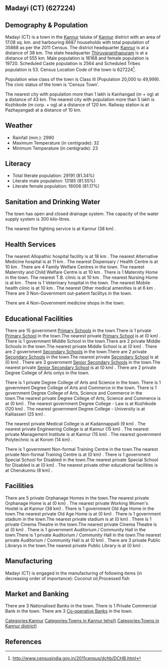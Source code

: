 {{Infobox settlement
| name=Madayi (CT)
| native_name=
| native_name_lang=
| other_name=
| nickname=
| settlement_type=Town
| image_skyline=
| image_alt=
| image_caption=
| pushpin_map=India Kerala
| pushpin_label_position=right
| pushpin_map_alt=
| pushpin_map_caption=Location in Kerala, India
| latd=
| latm=
| lats=
| latNS=
| longd=
| longm=
| longs=
| longEW=
| coordinates_display=inline,title
| subdivision_type=Country
| subdivision_name={{flag|India}}
| subdivision_type1=[[States and territories of India|State]]
| subdivision_name1=Kerala 
| subdivision_type2=[[List of districts of India|District]]
| subdivision_name2=Kannur
| subdivision_type3=Tahsil
| subdivision_name3=Kannur
| website=
| established_title=<!-- Established -->
| established_date=
| founder=
| named_for=
| government_type=
| governing_body=
| unit_pref=Metric
| area_footnotes=
| area_rank=
| area_total_km2=17.08
| elevation_footnotes=
| elevation_m=
| population_total=35888
| population_as_of=2011
| population_rank=
| population_density_km2=2101
| population_demonym=
| population_footnotes=
| demographics_type1=Languages=
| demographics1_title1=Official=
| demographics1_info1=[[Malayalam language|Malayalam]]
| timezone1=[[Indian Standard Time|IST]]
| utc_offset1==+5:30
| postal_code_type=[[Postal Index Number|PIN]]
| postal_code=
| area_code_type=Telephone code
| area_code=
| registration_plate=
| blank1_name_sec1=Nearest city
| blank1_info_sec1=[[Kanhangad  (m + og)]]
| blank2_name_sec1=[[Human sex ratio|Sex ratio]]
| blank2_info_sec1=1219
| blank3_name_sec1=Literacy
| blank3_info_sec1=81.34%
| blank1_name_sec2=[[2011 Census of India|2011 census]] code
| blank1_info_sec2=627224
| footnotes=
}}

== Madayi (CT) (627224) ==

== Demography & Population ==

Madayi (CT) is a town in the [[Kannur]] taluka of [[Kannur]] district with an area of 17.08 sq. km. and harbouring 6687 households with total population of 35888 as per the 2011 Census. The district headquarter [[Kannur]] is at a distance of 38 km. The state headquarter [[Thiruvananthapuram]] is at a distance of 555 km. Male population is 16168 and female population is 19720. Scheduled Caste population is 2564 and Scheduled Tribes population is 53. Census Location Code of the town is 627224<ref>http://www.censusindia.gov.in/2011census/dchb/DCHB.html</ref>.

Population wise class of the town is Class III (Population 20,000 to 49,999).
The civic status of the town is 'Census Town'.

The nearest city with population more than 1 lakh is Kanhangad  (m + og) at a distance of 43 km. The nearest city with population more than 5 lakh is Kozhikode (m corp. + og) at a distance of 120 km. Railway station is at Pazhayangadi at a distance of 10 km.


== Weather ==  
* Rainfall (mm.): 2990 
* Maximum Temperature (in centigrade): 32
* Minimum Temperature (in centigrade): 23


== Literacy ==  
* Total literate population: 29191 (81.34%)
* Literate male population: 13185 (81.55%)
* Literate female population: 16006 (81.17%)


== Sanitation and Drinking Water ==  
The town has open and closed drainage system.
The capacity of the water supply system is 300 kilo-litres.

The nearest fire fighting service is at Kannur (38 km) .


== Health Services ==
The nearest Allopathic hospital facility is at 18 km .
The nearest Alternative Medicine hospital is at 11 km .
The nearest Dispensary / Health Centre is at 10 km .
There are 4 Family Welfare Centres in the town.
The nearest Maternity and Child Welfare Centre is at 10 km .
There is 1 Maternity Home in the town.
The nearest T.B. clinic is at 10 km .
The nearest Nursing Home is at  km .
There is 1 Veterinary hospital in the town.
The nearest Mobile health clinic is at 10 km .
The nearest Other medical amenities is at 6 km .
There are 3 Non-Government out-patient facilitys in the town.


There are 4 Non-Government medicine shops in the town.


== Educational Facilities ==
There are 15 government [[Primary School]]s in the town.There is 1 private [[Primary School]] in the town.The nearest private [[Primary School]] is at  (0 km) .
There is 1 government Middle School in the town.There are 2 private Middle Schools in the town.The nearest private Middle School is at  (0 km) .
There are 2 government [[Secondary School]]s in the town.There are 2 private [[Secondary School]]s in the town.The nearest private [[Secondary School]] is at  (0 km) .
There are 3 government [[Senior Secondary School]]s in the town.The nearest private [[Senior Secondary School]] is at  (0 km) .
There are 2 private Degree College of Arts onlys in the town. 
 
 
There is 1 private Degree College of Arts and Science in the town. 
There is 1 government Degree College of Arts and Commerce in the town. 
There is 1 government Degree College of Arts, Science and Commerce in the town.The nearest private Degree College of Arts, Science and Commerce is at  (0 km) .
The nearest government Degree College - Law is at Kozhikode (120 km) .
The nearest government Degree College - University is at Kalliasseri (25 km) .
 
The nearest private Medical College is at Kadannappalli  (9 km) .
The nearest private Engineering College is at Kannur (15 km) .
The nearest private Management Institute is at Kannur (15 km) .
The nearest government Polytechnic is at Korom (14 km) .
 
There is 1 government Non-formal Training Centre in the town.The nearest private Non-formal Training Centre is at  (0 km) .
There is 1 government Special School for Disabled in the town.The nearest private Special School for Disabled is at  (0 km) .
The nearest private other educational facilities is at Cherukunnu  (8 km) .


== Facilities ==
There are 5 private Orphanage Homes in the town.The nearest private Orphanage Home is at  (0 km) .
The nearest private Working Women's Hostel is at Kannur (38 km) .
There is 1 government Old Age Home in the town.The nearest private Old Age Home is at  (0 km) .
There is 1 government stadium in the town.The nearest private stadium is at  (0 km) .
There is 1 private Cinema Theatre in the town.The nearest private Cinema Theatre is at  (0 km) .
There is 1 government Auditorium / Community Hall in the town.There is 1 private Auditorium / Community Hall in the town.The nearest private Auditorium / Community Hall is at  (0 km) .
There are 3 private Public Librarys in the town.The nearest private Public Library is at  (0 km) .


== Manufacturing ==
Madayi (CT) is engaged in the manufacturing of following items (in decreasing order of importance): Coconut oil,Processed fish


== Market and Banking ==
There are 3 Nationalised Banks in the town.
There is 1 Private Commercial Bank in the town.
There are 3 [[Co-operative Bank]]s in the town.




[[Categories:Kannur]]
[[Categories:Towns in Kannur tehsil)]]
[[Categories:Towns in Kannur district)]]


== References ==
{{Reflist}}


